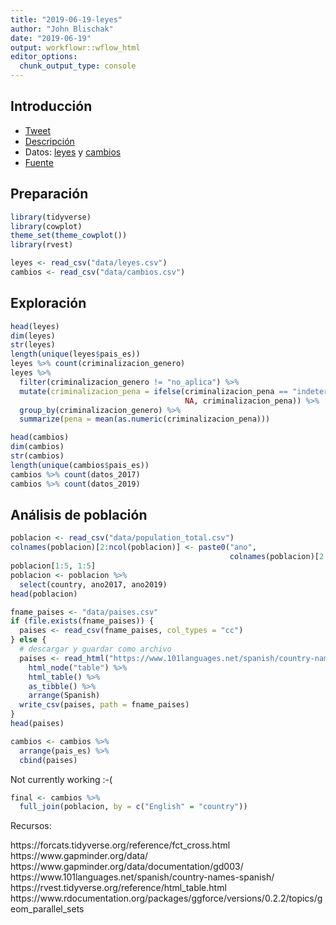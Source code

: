 ```yaml
---
title: "2019-06-19-leyes"
author: "John Blischak"
date: "2019-06-19"
output: workflowr::wflow_html
editor_options:
  chunk_output_type: console
---
```


## Introducción

* [Tweet](https://twitter.com/R4DS_es/status/1141369896070238208)
* [Descripción](https://github.com/cienciadedatos/datos-de-miercoles/tree/master/datos/2019/2019-06-19)
* Datos: [leyes](https://raw.githubusercontent.com/cienciadedatos/datos-de-miercoles/master/datos/2019/2019-06-19/leyes.csv) y [cambios](https://raw.githubusercontent.com/cienciadedatos/datos-de-miercoles/master/datos/2019/2019-06-19/cambios.csv)
* [Fuente](https://ilga.org/es/homofobia-de-estado-2019)

## Preparación

```r
library(tidyverse)
library(cowplot)
theme_set(theme_cowplot())
library(rvest)
```

```r
leyes <- read_csv("data/leyes.csv")
cambios <- read_csv("data/cambios.csv")
```

## Exploración

```r
head(leyes)
dim(leyes)
str(leyes)
length(unique(leyes$pais_es))
leyes %>% count(criminalizacion_genero)
leyes %>% 
  filter(criminalizacion_genero != "no_aplica") %>%
  mutate(criminalizacion_pena = ifelse(criminalizacion_pena == "indeterminado",
                                       NA, criminalizacion_pena)) %>%
  group_by(criminalizacion_genero) %>%
  summarize(pena = mean(as.numeric(criminalizacion_pena)))
```

```r
head(cambios)
dim(cambios)
str(cambios)
length(unique(cambios$pais_es))
cambios %>% count(datos_2017)
cambios %>% count(datos_2019)
```

## Análisis de población

```r
poblacion <- read_csv("data/population_total.csv")
colnames(poblacion)[2:ncol(poblacion)] <- paste0("ano",
                                                 colnames(poblacion)[2:ncol(poblacion)])
poblacion[1:5, 1:5]
poblacion <- poblacion %>%
  select(country, ano2017, ano2019)
head(poblacion)
```


```r
fname_paises <- "data/paises.csv"
if (file.exists(fname_paises)) {
  paises <- read_csv(fname_paises, col_types = "cc")
} else {
  # descargar y guardar como archivo
  paises <- read_html("https://www.101languages.net/spanish/country-names-spanish/") %>%
    html_node("table") %>%
    html_table() %>%
    as_tibble() %>%
    arrange(Spanish)
  write_csv(paises, path = fname_paises)
}
head(paises)
```

```r
cambios <- cambios %>%
  arrange(pais_es) %>%
  cbind(paises)
```

Not currently working :-(

```r
final <- cambios %>%
  full_join(poblacion, by = c("English" = "country"))
```

Recursos:

https://forcats.tidyverse.org/reference/fct_cross.html
https://www.gapminder.org/data/
https://www.gapminder.org/data/documentation/gd003/
https://www.101languages.net/spanish/country-names-spanish/
https://rvest.tidyverse.org/reference/html_table.html
https://www.rdocumentation.org/packages/ggforce/versions/0.2.2/topics/geom_parallel_sets
